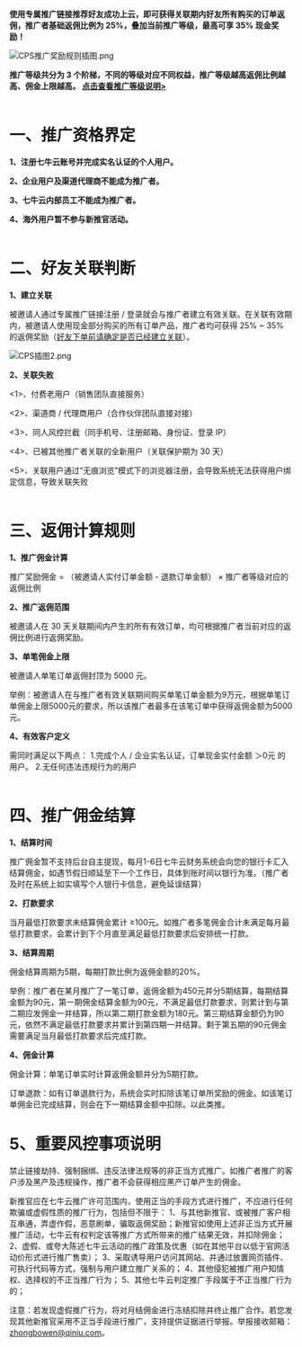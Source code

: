 **使用专属推广链接推荐好友成功上云，即可获得关联期内好友所有购买的订单返佣，推广者基础返佣比例为 25%，叠加当前推广等级，最高可享 35% 现金奖励！**

![CPS推广奖励规则插图.png](https://dn-odum9helk.qbox.me/FpkOFlaW4Gg8WxHbKnFgGN3_9J-R)

**推广等级共分为 3 个阶梯，不同的等级对应不同权益，推广等级越高返佣比例越高、佣金上限越高。 [点击查看推广等级说明>](https://developer.qiniu.com/mkt/7564/the-new-officer-promotion-class-rules)**<br></br>

# 一、推广资格界定
**1、注册七牛云账号并完成实名认证的个人用户。**

**2、企业用户及渠道代理商不能成为推广者。**

**3、七牛云内部员工不能成为推广者。**

**4、海外用户暂不参与新推官活动。**<br></br>



# 二、好友关联判断
**1、建立关联**

被邀请人通过专属推广链接注册 / 登录就会与推广者建立有效关联。在关联有效期内，被邀请人使用现金部分购买的所有订单产品，推广者均可获得 25% ~ 35% 的返佣奖励（[好友下单前请确定是否已经建立关联](https://portal.qiniu.com/cps/customer)）。

![CPS插图2.png](https://dn-odum9helk.qbox.me/FnXBC5k0X3pSehhCXRpHZe5BtyOp)

**2、关联失败**

<1>、付费老用户（销售团队直接服务）

<2>、渠道商 / 代理商用户（合作伙伴团队直接对接）

<3>、同人风控拦截（同手机号、注册邮箱、身份证、登录 IP）

<4>、已被其他推广者关联的全新用户（关联保护期为 30 天）

<5>、关联用户通过“无痕浏览”模式下的浏览器注册，会导致系统无法获得用户绑定信息，导致关联失败<br></br>



# 三、返佣计算规则
**1、推广佣金计算**

推广奖励佣金 = （被邀请人实付订单金额 - 退款订单金额） × 推广者等级对应的返佣比例

**2、推广返佣范围**

被邀请人在 30 天关联期间内产生的所有有效订单，均可根据推广者当前对应的返佣比例进行返佣奖励。

**3、单笔佣金上限**

被邀请人单笔订单返佣封顶为 5000 元。

举例：被邀请人在与推广者有效关联期间购买单笔订单金额为9万元，根据单笔订单佣金上限5000元的要求，所以该推广者最多在该笔订单中获得返佣金额为5000元。

**4、有效客户定义**

需同时满足以下两点：
1.完成个人 / 企业实名认证，订单现金实付金额 ＞0元 的用户。
2.无任何违法违规行为的用户<br></br>



# 四、推广佣金结算
**1、结算时间**

推广佣金暂不支持后台自主提现，每月1-6日七牛云财务系统会向您的银行卡汇入结算佣金，如遇节假日顺延至下一个工作日，具体到账时间以银行为准。（推广者及时在系统上如实填写个人银行卡信息，避免延误结算）

**2、打款要求**

当月最低打款要求未结算佣金累计 ≥100元。如推广者多笔佣金合计未满足每月最低打款要求，会累计到下个月直至满足最低打款要求后安排统一打款。

**3、结算周期**

佣金结算周期为5期，每期打款比例为返佣金额的20%。

举例：推广者在某月推广了一笔订单，返佣金额为450元并分5期结算，每期结算金额为90元，第一期佣金结算金额为90元，不满足最低打款要求，则累计到与第二期应发佣金一并结算，所以第二期打款金额为180元。第三期结算金额仍为90元，依然不满足最低打款要求并累计到第四期一并结算。剩于第五期的90元佣金需要满足当月最低打款要求后完成打款。

**4、佣金计算**

佣金计算：单笔订单实时计算返佣金额并分为5期打款。

订单退款：如有订单退款行为，系统会实时扣除该笔订单所奖励的佣金。如该笔订单佣金已完成结算，则会在下一期结算金额中扣除。以此类推。

# 5、重要风控事项说明

禁止链接劫持、强制捆绑、违反法律法规等的非正当方式推广。如推广者推广的客户涉及黑产及违规操作，推广者不会获得相应黑产订单产生的佣金。

新推官应在七牛云推广许可范围内，使用正当的手段方式进行推广，不应进行任何欺骗或虚假性质的推广行为，包括但不限于：
1、与其他新推官、或被推广客户相互串通，弄虚作假，恶意刷单，骗取返佣奖励；新推官如使用上述非正当方式开展推广活动，七牛云有权判定该等推广方式所带来的推广结果无效，并扣除佣金；
2、虚假、或夸大陈述七牛云活动的推广政策及优惠（如在其他平台以低于官网活动价形式进行推广售卖）；
3、采取诱导用户访问其网站、并通过放置网页插件、可执行代码等方式，强制与用户建立推广关系的；
4、其他侵犯被推广用户知情权、选择权的不正当推广行为；
5、其他七牛云判定推广手段属于不正当推广行为的；

注意：若发现虚假推广行为，将对月结佣金进行冻结扣除并终止推广合作。若您发现其他新推官采用不正当手段进行推广，支持提供证据进行举报。举报接收邮箱：zhongbowen@qiniu.com。

<br></br>